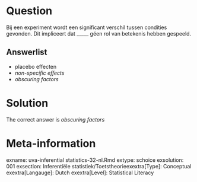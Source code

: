 Question
========

Bij een experiment wordt een significant verschil tussen condities gevonden. Dit impliceert dat _____ géen rol van betekenis hebben gespeeld. 

Answerlist
----------
* placebo effecten
* *non-specific effects*
* *obscuring factors*

Solution
========

The correct answer is *obscuring factors* 

Meta-information
================
exname: uva-inferential statistics-32-nl.Rmd 
extype: schoice 
exsolution: 001 
exsection: Inferentiële statistiek/Toetstheorieexextra[Type]: Conceptual
exextra[Langauge]: Dutch 
exextra[Level]: Statistical Literacy
